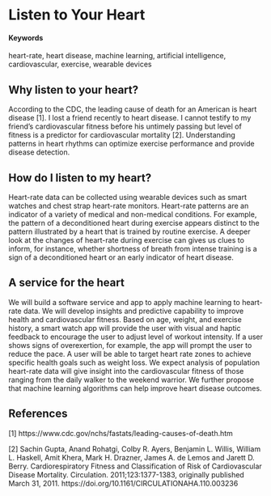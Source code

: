 # Listen to Your Heart {#Heart-Rhythm}

#### Keywords

heart-rate, heart disease, machine learning, artificial intelligence, cardiovascular, exercise, wearable devices

## Why listen to your heart?

According to the CDC, the leading cause of death for an American is heart disease [1]. I lost a friend recently to heart disease. I cannot testify to my friend’s cardiovascular fitness before his untimely passing but level of fitness is a predictor for cardiovascular mortality [2]. Understanding patterns in heart rhythms can optimize exercise performance and provide disease detection.

## How do I listen to my heart?

Heart-rate data can be collected using wearable devices such as smart watches and chest strap heart-rate monitors. Heart-rate patterns are an indicator of a variety of medical and non-medical conditions. For example, the pattern of a deconditioned heart during exercise appears distinct to the pattern illustrated by a heart that is trained by routine exercise. A deeper look at the changes of heart-rate during exercise can gives us clues to inform, for instance, whether shortness of breath from intense training is a sign of a deconditioned heart or an early indicator of heart disease.

## A service for the heart

We will build a software service and app to apply machine learning to heart-rate data. We will develop insights and predictive capability to improve health and cardiovascular fitness. Based on age, weight, and exercise history, a smart watch app will provide the user with visual and haptic feedback to encourage the user to adjust level of workout intensity. If a user shows signs of overexertion, for example, the app will prompt the user to reduce the pace. A user will be able to target heart rate zones to achieve specific health goals such as weight loss. We expect analysis of population heart-rate data will give insight into the cardiovascular fitness of those ranging from the daily walker to the weekend warrior. We further propose that machine learning algorithms can help improve heart disease outcomes.

## References

[1] https://www.cdc.gov/nchs/fastats/leading-causes-of-death.htm

[2] Sachin Gupta, Anand Rohatgi, Colby R. Ayers, Benjamin L. Willis, William L. Haskell, Amit Khera, Mark H. Drazner, James A. de Lemos and Jarett D. Berry. Cardiorespiratory Fitness and Classification of Risk of Cardiovascular Disease Mortality. Circulation. 2011;123:1377-1383, originally published March 31, 2011. https://doi.org/10.1161/CIRCULATIONAHA.110.003236
